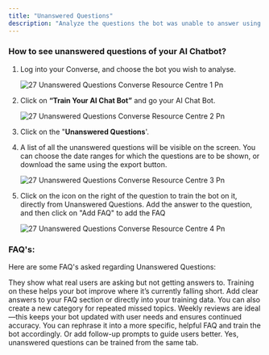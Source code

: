 ```yaml
---
title: "Unanswered Questions"
description: "Analyze the questions the bot was unable to answer using Unanswered Questions."
---
```


### **How to see unanswered questions of your AI Chatbot?**

1. Log into your  Converse, and choose the bot you wish to analyse.

   ![27 Unanswered Questions  Converse Resource Centre 1 Pn](/images/how-botpenguin-works/unanswered-questions/27.unanswered_questions__Converse_resource_centre-1.png)
2. Click on **“Train Your AI Chat Bot”** and go your AI Chat Bot.

   ![27 Unanswered Questions  Converse Resource Centre 2 Pn](/images/how-botpenguin-works/unanswered-questions/27.unanswered_questions__Converse_resource_centre-2.png)
3. Click on the "**Unanswered Questions**'.
4. A list of all the unanswered questions will be visible on the screen. You can choose the date ranges for which the questions are to be shown, or download the same using the export button.

   ![27 Unanswered Questions  Converse Resource Centre 3 Pn](/images/how-botpenguin-works/unanswered-questions/27.unanswered_questions__Converse_resource_centre-3.png)
5. Click on the icon on the right of the question to train the bot on it, directly from Unanswered Questions. Add the answer to the question, and then click on "Add FAQ" to add the FAQ

   ![27 Unanswered Questions  Converse Resource Centre 4 Pn](/images/how-botpenguin-works/unanswered-questions/27.unanswered_questions__Converse_resource_centre-4.png)

### **FAQ's:**

Here are some FAQ's asked regarding Unanswered Questions:

<AccordionGroup>
  <Accordion title="Why are unanswered questions important for training?">
    They show what real users are asking but not getting answers to. Training on these helps your bot improve where it’s currently falling short.
  </Accordion>
  <Accordion title="What is the best way to respond to a missed question?">
    Add clear answers to your FAQ section or directly into your training data. You can also create a new category for repeated missed topics.
  </Accordion>
  <Accordion title="How often should I check for unanswered questions?">
    Weekly reviews are ideal—this keeps your bot updated with user needs and ensures continued accuracy.
  </Accordion>
  <Accordion title="What if unanswered question is too broad or vague?">
    You can rephrase it into a more specific, helpful FAQ and train the bot accordingly. Or add follow-up prompts to guide users better.
  </Accordion>
  <Accordion title="Can I train unanswered questions from the same tab?">
    Yes, unanswered questions can be trained from the same tab.
  </Accordion>
</AccordionGroup>

 